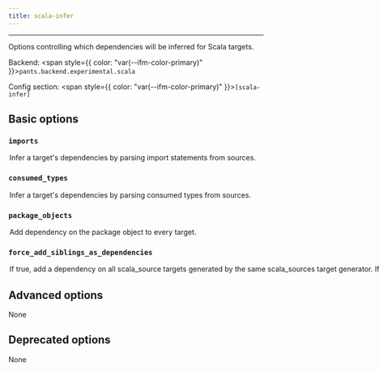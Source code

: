 ```yaml
---
title: scala-infer
---
```



---

Options controlling which dependencies will be inferred for Scala targets.

Backend: <span style={{ color: "var(--ifm-color-primary)" }}>`pants.backend.experimental.scala`</span>

Config section: <span style={{ color: "var(--ifm-color-primary)" }}>`[scala-infer]`</span>

## Basic options

<span className={styles.options}>

### `imports`

<Option
  cli_repr='--[no-]scala-infer-imports'
  env_repr='PANTS_SCALA_INFER_IMPORTS'
  default_repr='True'
>
  

Infer a target's dependencies by parsing import statements from sources.

</Option>


### `consumed_types`

<Option
  cli_repr='--[no-]scala-infer-consumed-types'
  env_repr='PANTS_SCALA_INFER_CONSUMED_TYPES'
  default_repr='True'
>
  

Infer a target's dependencies by parsing consumed types from sources.

</Option>


### `package_objects`

<Option
  cli_repr='--[no-]scala-infer-package-objects'
  env_repr='PANTS_SCALA_INFER_PACKAGE_OBJECTS'
  default_repr='True'
>
  

Add dependency on the package object to every target.

</Option>


### `force_add_siblings_as_dependencies`

<Option
  cli_repr='--[no-]scala-infer-force-add-siblings-as-dependencies'
  env_repr='PANTS_SCALA_INFER_FORCE_ADD_SIBLINGS_AS_DEPENDENCIES'
  default_repr='False'
>
  

If true, add a dependency on all `scala_source` targets generated by the same `scala_sources` target generator. If false, the dependencies will only be added if `[scala-infer].imports` is also set to false.

Setting this option to true reduces the precision of dependency information. That means that you may end up compiling more than is necessary for a particular task, and that compilation will be invalidated more frequently than actually necessary. However, setting to true may be helpful if compilation fails due to missing dependencies.

</Option>


## Advanced options

None

## Deprecated options

None

</span>